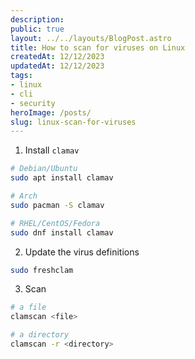 ```yaml
---
description:
public: true
layout: ../../layouts/BlogPost.astro
title: How to scan for viruses on Linux
createdAt: 12/12/2023
updatedAt: 12/12/2023
tags:
- linux
- cli
- security
heroImage: /posts/
slug: linux-scan-for-viruses
---
```


1. Install `clamav`

```bash
# Debian/Ubuntu
sudo apt install clamav

# Arch
sudo pacman -S clamav

# RHEL/CentOS/Fedora
sudo dnf install clamav
```

2. Update the virus definitions

```bash
sudo freshclam
```

3. Scan

```bash
# a file
clamscan <file>

# a directory
clamscan -r <directory>
```
